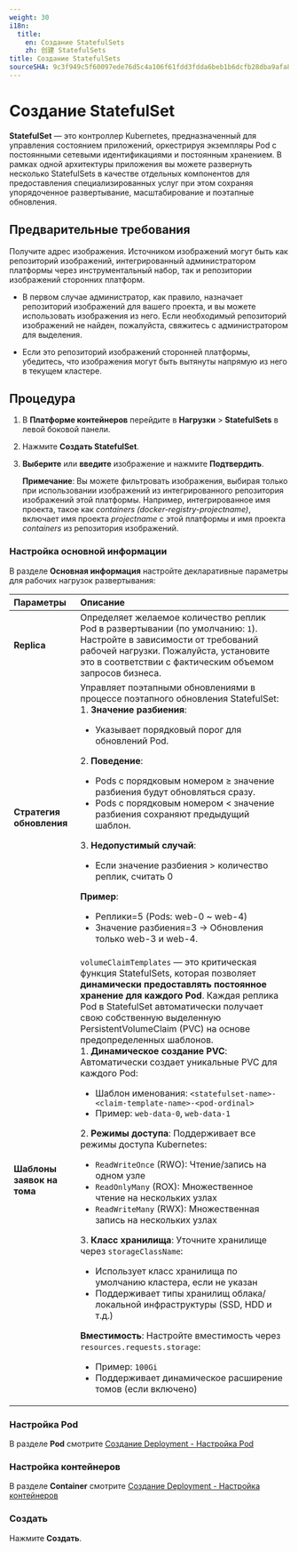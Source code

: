 ```yaml
---
weight: 30
i18n:
  title:
    en: Создание StatefulSets
    zh: 创建 StatefulSets
title: Создание StatefulSets
sourceSHA: 9c3f949c5f60097ede76d5c4a106f61fdd3fdda6beb1b6dcfb28dba9afa84a3d
---
```


# Создание StatefulSet

**StatefulSet** — это контроллер Kubernetes, предназначенный для управления состоянием приложений, оркестрируя экземпляры Pod с постоянными сетевыми идентификациями и постоянным хранением. В рамках одной архитектуры приложения вы можете развернуть несколько StatefulSets в качестве отдельных компонентов для предоставления специализированных услуг при этом сохраняя упорядоченное развертывание, масштабирование и поэтапные обновления.

## Предварительные требования

Получите адрес изображения. Источником изображений могут быть как репозиторий изображений, интегрированный администратором платформы через инструментальный набор, так и репозитории изображений сторонних платформ.

- В первом случае администратор, как правило, назначает репозиторий изображений для вашего проекта, и вы можете использовать изображения из него. Если необходимый репозиторий изображений не найден, пожалуйста, свяжитесь с администратором для выделения.

- Если это репозиторий изображений сторонней платформы, убедитесь, что изображения могут быть вытянуты напрямую из него в текущем кластере.

## Процедура

1. В **Платформе контейнеров** перейдите в **Нагрузки** > **StatefulSets** в левой боковой панели.

2. Нажмите **Создать StatefulSet**.

3. **Выберите** или **введите** изображение и нажмите **Подтвердить**.

   **Примечание**: Вы можете фильтровать изображения, выбирая только при использовании изображений из интегрированного репозитория изображений этой платформы. Например, интегрированное имя проекта, такое как *containers (docker-registry-projectname)*, включает имя проекта *projectname* с этой платформы и имя проекта *containers* из репозитория изображений.

### Настройка основной информации

В разделе **Основная информация** настройте декларативные параметры для рабочих нагрузок развертывания:

| **Параметры**             | **Описание**                                                                                                                                                                                                                                                                                                                                                                                                                                                                                                                                                                                                                                                                                                                                                                                                                                                                                                                                                                                                                                                                                                 |
| :------------------------- | :-------------------------------------------------------------------------------------------------------------------------------------------------------------------------------------------------------------------------------------------------------------------------------------------------------------------------------------------------------------------------------------------------------------------------------------------------------------------------------------------------------------------------------------------------------------------------------------------------------------------------------------------------------------------------------------------------------------------------------------------------------------------------------------------------------------------------------------------------------------------------------------------------------------------------------------------------------------------------------------------------------------------------------------------------------------------------------------------------------------- |
| **Replica**               | Определяет желаемое количество реплик Pod в развертывании (по умолчанию: `1`). Настройте в зависимости от требований рабочей нагрузки. Пожалуйста, установите это в соответствии с фактическим объемом запросов бизнеса.                                                                                                                                                                                                                                                                                                                                                                                                                                                                                                                                                                                                                                                                                                                                                                                                                                                                                                                           |
| **Стратегия обновления**   | Управляет поэтапными обновлениями в процессе поэтапного обновления StatefulSet: <br />1. **Значение разбиения**: <ul><li> Указывает порядковый порог для обновлений Pod.</li></ul> 2. **Поведение**: <ul><li> Pods с порядковым номером ≥ значение разбиения будут обновляться сразу. </li><li> Pods с порядковым номером \< значение разбиения сохраняют предыдущий шаблон. </li></ul>  3. **Недопустимый случай**: <ul><li> Если значение разбиения > количество реплик, считать 0 </li></ul> **Пример**: <ul><li> Реплики=5 (Pods: web-0 \~ web-4)</li><li> Значение разбиения=3 → Обновления только web-3 и web-4. </li></ul>                                                                                                                                                                                                                                                                                                                                                                                                                                                                                                                                                                 |
| **Шаблоны заявок на тома** | `volumeClaimTemplates` — это критическая функция StatefulSets, которая позволяет **динамически предоставлять постоянное хранение для каждого Pod**. Каждая реплика Pod в StatefulSet автоматически получает свою собственную выделенную PersistentVolumeClaim (PVC) на основе предопределенных шаблонов.<br /> 1. **Динамическое создание PVC**: Автоматически создает уникальные PVC для каждого Pod:<ul><li> Шаблон именования: `<statefulset-name>-<claim-template-name>-<pod-ordinal>`</li><li> Пример: `web-data-0`, `web-data-1` </li></ul> 2. **Режимы доступа**: Поддерживает все режимы доступа Kubernetes:<ul><li> `ReadWriteOnce` (RWO): Чтение/запись на одном узле </li><li>`ReadOnlyMany` (ROX): Множественное чтение на нескольких узлах</li><li> `ReadWriteMany` (RWX): Множественная запись на нескольких узлах</li></ul> 3. **Класс хранилища**: Уточните хранилище через `storageClassName`:<ul><li> Использует класс хранилища по умолчанию кластера, если не указан </li><li> Поддерживает типы хранилищ облака/локальной инфраструктуры (SSD, HDD и т.д.) </li></ul> **Вместимость**: Настройте вместимость через `resources.requests.storage`:<ul><li> Пример: `100Gi`</li><li> Поддерживает динамическое расширение томов (если включено)</li></ul> |

### Настройка Pod

В разделе **Pod** смотрите [Создание Deployment - Настройка Pod](./deployment_create.mdx#configurepod)

### Настройка контейнеров

В разделе **Container** смотрите [Создание Deployment - Настройка контейнеров](./deployment_create.mdx#configurecontainers)

### Создать

Нажмите **Создать**.
